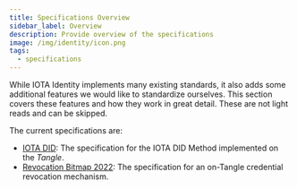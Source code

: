 ```yaml
---
title: Specifications Overview
sidebar_label: Overview
description: Provide overview of the specifications
image: /img/identity/icon.png
tags:
  - specifications
---
```


While IOTA Identity implements many existing standards, it also adds some additional features we would like to standardize ourselves. This section covers these features and how they work in great detail. These are not light reads and can be skipped.

The current specifications are:

- [IOTA DID](iota-did-method-spec.mdx): The specification for the IOTA DID Method implemented on the _Tangle_.
- [Revocation Bitmap 2022](revocation-bitmap-2022.mdx): The specification for an on-Tangle credential revocation mechanism.
